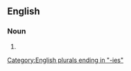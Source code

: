 ==English==

===Noun===
{{head|en|noun form}}

# {{plural of|en|absorbency}}

[[Category:English plurals ending in "-ies"]]